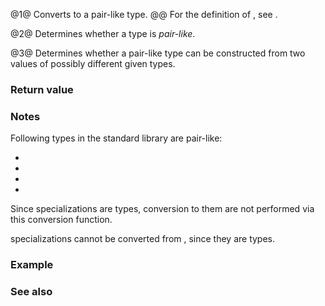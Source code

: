 {{cpp/ranges/subrange/title|operator PairLike}}
{{cpp/ranges/subrange/navbar}}
{{dcl begin}}
{{dcl|num=1|since=c++20|
template&lt; /*different-from*/&lt;subrange&gt; PairLike &gt;
    requires /*pair-like-convertible-from*/&lt;PairLike, const I&amp;, const S&amp;&gt;
constexpr operator PairLike() const;
}}
{{dcl h|Helper concepts}}
{{dcla|num=2|expos=yes|1=
template&lt; class T &gt;
concept /*pair-like*/ = /* see description */;
}}
{{dcla|num=3|expos=yes|1=
template&lt; class T, class U, class V &gt;
concept /*pair-like-convertible-from*/ = /* see description */;
}}
{{dcl end}}

@1@ Converts {{tt|subrange}} to a pair-like type.
@@ For the definition of {{c/core|/*different-from*/}}, see {{lsi|cpp/ranges#different-from}}{{sep}}.

@2@ Determines whether a type is ''pair-like''{{sep}}.
{{rev begin}}
{{rev|until=c++23|
Equivalent to:
{{source|1=
template&lt; class T &gt;
concept /*pair-like*/ =
    !std::is_reference_v&lt;T&gt; &amp;&amp; requires(T t)
    {
        typename std::tuple_size&lt;T&gt;::type;
        requires std::derived_from&lt;std::tuple_size&lt;T&gt;,
                                   std::integral_constant&lt;std::size_t, 2&gt;&gt;;
        typename std::tuple_element_t&lt;0, std::remove_const_t&lt;T&gt;&gt;;
        typename std::tuple_element_t&lt;1, std::remove_const_t&lt;T&gt;&gt;;
        { std::get&lt;0&gt;(t) } -&gt; std::convertible_to&lt;
                                  const std::tuple_element_t&lt;0, T&gt;&amp;&gt;;
        { std::get&lt;1&gt;(t) } -&gt; std::convertible_to&lt;
                                  const std::tuple_element_t&lt;1, T&gt;&amp;&gt;;
    };
}}
}}
{{rev|since=c++23|
This concept is equivalent to the library-wide exposition-only concept {{lti|cpp/utility/tuple/tuple-like|pair-like}}.
}}
{{rev end}}

@3@ Determines whether a pair-like type can be constructed from two values of possibly different given types.
{{rev begin}}
{{rev|until=c++23|
Equivalent to:
{{source|1=
template&lt; class T, class U, class V &gt;
concept /*pair-like-convertible-from*/ =
    !ranges::range&lt;T&gt; &amp;&amp; /*pair-like*/&lt;T&gt; &amp;&amp;
    std::constructible_from&lt;T, U, V&gt; &amp;&amp;
    /*convertible-to-non-slicing*/&lt;U, std::tuple_element_t&lt;0, T&gt;&gt; &amp;&amp;
    std::convertible_to&lt;V, std::tuple_element_t&lt;1, T&gt;&gt;;
}}
}}
{{rev|since=c++23|
Equivalent to:
{{source|1=
template&lt; class T, class U, class V &gt;
concept /*pair-like-convertible-from*/ =
    !ranges::range&lt;T&gt; &amp;&amp; !std::is_reference_v&lt;T&gt; &amp;&amp; /*pair-like*/&lt;T&gt; &amp;&amp;
    std::constructible_from&lt;T, U, V&gt; &amp;&amp;
    /*convertible-to-non-slicing*/&lt;U, std::tuple_element_t&lt;0, T&gt;&gt; &amp;&amp;
    std::convertible_to&lt;V, std::tuple_element_t&lt;1, T&gt;&gt;;
}}
}}
{{rev end}}

===Return value===
{{box|{{c/core|PairLike(}}{{rlpsi|/#begin_}}{{sep}}{{c/core|,}}{{nbspt}}{{rlpsi|/#end_}}{{sep}}{{c/core|)}}}}

===Notes===
Following types in the standard library are pair-like:
* {{c/core|std::pair&lt;T, U&gt;}}
* {{c/core|std::tuple&lt;T, U&gt;}}
* {{c/core|std::array&lt;T, 2&gt;}}
* {{c/core|std::ranges::subrange&lt;I, S, K&gt;}}
{{rrev|since=c++26|
*{{c/core|std::complex&lt;T&gt;}}
}}


{{rrev|until=c++23|
A program-defined type derived from one of these types can be a pair-like type, if
* {{ltt std|cpp/utility/tuple_size}} and {{ltt std|cpp/utility/tuple_element}} are correctly specialized for it, and
* calls to {{c|std::get&lt;0&gt;}} and {{c|std::get&lt;1&gt;}} for its value are well-formed.
}}

Since {{tt|subrange}} specializations are {{lconcept|range}} types, conversion to them are not performed via this conversion function.

{{lc|std::array}} specializations cannot be converted from {{tt|subrange}}, since they are {{lconcept|range}} types.

===Example===
{{example
|code=
#include &lt;iostream&gt;
#include &lt;ranges&gt;
#include &lt;string&gt;
#include &lt;utility&gt;

using striter = std::string::const_iterator;

using legacy_strview = std::pair&lt;striter, striter&gt;;

void legacy_print(legacy_strview p)
{
    for (; p.first != p.second; ++p.first)
        std::cout &lt;&lt; *p.first &lt;&lt; ' ';
    std::cout &lt;&lt; '\n';
}

int main()
{
    std::string dat{"ABCDE"};
    for (auto v{&lt;!----&gt;std::ranges::subrange{dat}&lt;!----&gt;}; v; v = {v.begin(), v.end() - 1})
    {
        /*...*/
        legacy_print(legacy_strview{v});
    }
}
|output=
A B C D E 
A B C D 
A B C 
A B 
A
}}

===See also===
{{dsc begin}}
{{dsc inc|cpp/utility/tuple/dsc tuple-like}}
{{dsc end}}

{{langlinks|es|ja|ru|zh}}